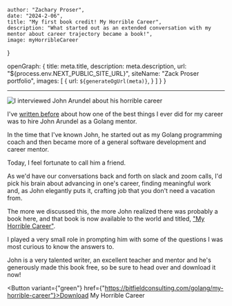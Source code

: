 

    author: "Zachary Proser", 
    date: "2024-2-06",
    title: "My first book credit! My Horrible Career", 
    description: "What started out as an extended conversation with my mentor about career trajectory became a book!",
    image: myHorribleCareer 
}

  openGraph: {
    title: meta.title,
    description: meta.description,
    url: "${process.env.NEXT_PUBLIC_SITE_URL}", 
    siteName: "Zack Proser portfolio",
    images: [
      {
        url: `${generateOgUrl(meta)}`,
      }
    ]
  }
}


--- 

<Link href={"https://bitfieldconsulting.com/golang/my-horrible-career"}>
<Image src={meta.image} alt="I interviewed John Arundel about his horrible career"/>
</Link>

I've [written before](/blog/why-ive-been-successful) about how one of the best things I ever did for my career was to hire 
John Arundel as a Golang mentor.

In the time that I've known John, he started out as my Golang programming coach and then became more of a general software development and career mentor.  

Today, I feel fortunate to call him a friend. 

As we'd have our conversations back and forth on slack and zoom calls, I'd pick his brain about advancing in one's career, finding meaningful work and, as John elegantly puts it, crafting job that you don't need a vacation from.

The more we discussed this, the more John realized there was probably a book here, and that book is now available to the world and titled, ["My Horrible Career"](https://bitfieldconsulting.com/golang/my-horrible-career).

I played a very small role in prompting him with some of the questions I was most curious to know the answers to. 

John is a very talented writer, an excellent teacher and mentor and he's generously made this book free, so be sure to head over and download it now!

<Button variant={"green"} href={"https://bitfieldconsulting.com/golang/my-horrible-career"}>Download My Horrible Career</Button>

